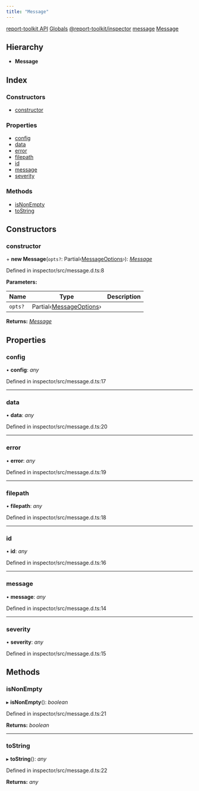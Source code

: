 ```yaml
---
title: "Message"
---
```


<Breadcrumb noTrailingSlash>
<BreadcrumbItem><a href="../home">report-toolkit API</a></BreadcrumbItem>
<BreadcrumbItem><a href="../home">Globals</a></BreadcrumbItem>
<BreadcrumbItem><a href="../modules/report_toolkit_inspector">@report-toolkit/inspector</a></BreadcrumbItem>
<BreadcrumbItem><a href="../modules/report_toolkit_inspector.message">message</a></BreadcrumbItem>
<BreadcrumbItem><a href="report_toolkit_inspector.message.message">Message</a></BreadcrumbItem>
</Breadcrumb>

## Hierarchy

* **Message**

## Index

### Constructors

- [constructor](report_toolkit_inspector.message.message#constructor)

### Properties

- [config](report_toolkit_inspector.message.message#config)
- [data](report_toolkit_inspector.message.message#data)
- [error](report_toolkit_inspector.message.message#error)
- [filepath](report_toolkit_inspector.message.message#filepath)
- [id](report_toolkit_inspector.message.message#id)
- [message](report_toolkit_inspector.message.message#message)
- [severity](report_toolkit_inspector.message.message#severity)

### Methods

- [isNonEmpty](report_toolkit_inspector.message.message#isnonempty)
- [toString](report_toolkit_inspector.message.message#tostring)

## Constructors

### constructor

\+ **new Message**(`opts?`: Partial‹[MessageOptions](../modules/report_toolkit_inspector.message#messageoptions)›): *[Message](report_toolkit_inspector.message.message)*

Defined in inspector/src/message.d.ts:8

**Parameters:**

Name | Type | Description |
------ | ------ | ------ |
`opts?` | Partial‹[MessageOptions](../modules/report_toolkit_inspector.message#messageoptions)› |   |

**Returns:** *[Message](report_toolkit_inspector.message.message)*

## Properties

### config

• **config**: *any*

Defined in inspector/src/message.d.ts:17

___

### data

• **data**: *any*

Defined in inspector/src/message.d.ts:20

___

### error

• **error**: *any*

Defined in inspector/src/message.d.ts:19

___

### filepath

• **filepath**: *any*

Defined in inspector/src/message.d.ts:18

___

### id

• **id**: *any*

Defined in inspector/src/message.d.ts:16

___

### message

• **message**: *any*

Defined in inspector/src/message.d.ts:14

___

### severity

• **severity**: *any*

Defined in inspector/src/message.d.ts:15

## Methods

### isNonEmpty

▸ **isNonEmpty**(): *boolean*

Defined in inspector/src/message.d.ts:21

**Returns:** *boolean*

___

### toString

▸ **toString**(): *any*

Defined in inspector/src/message.d.ts:22

**Returns:** *any*

